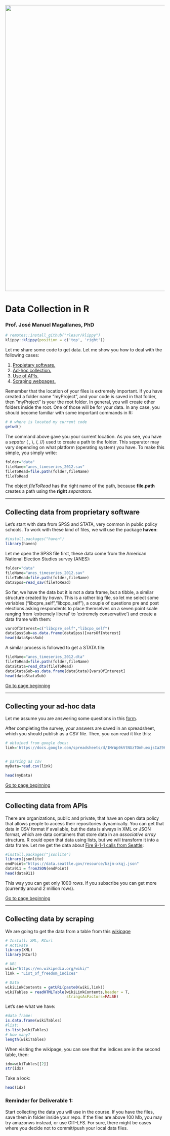 <br> 
<center><img src="https://github.com/DACSS-PreProcessing/session1_main/blob/main/pics/LogoSimple.png?raw=true" width="900"></center>

# Data Collection in R
### Prof. José Manuel Magallanes, PhD

```r
# remotes::install_github("rlesur/klippy")
klippy::klippy(position = c('top', 'right'))
```

<a id='beginning'></a>

Let me share some code to get data. Let me show you how to deal with the following cases:

1. [Propietary software.](#part1)
2. [Ad-hoc collection.](#part2)
3. [Use of APIs.](#part3)
4. [Scraping webpages.](#part4)

Remember that the location of your files is extremely important. If you have created a folder name "myProject", and your code is saved  in that folder, then "myProject" is your the root folder. In general, you will create other folders inside the root. One of those will be for your data. In any case, you should become familiar with some important commands in R:
```r
# # where is located my current code
getwd()
```
The command above gave you your current location. As you see, you have a _sepator_ ( \, \\, /, //) used to create a path to the folder. This separator may vary depending on what platform (operating system)  you have. To make this simple, you simply write:

```r
folder="data"
fileName="anes_timeseries_2012.sav"
fileToRead=file.path(folder,fileName)
fileToRead
```

The object _fileToRead_ has the right name of the path, because **file.path** creates a path using the **right** _separators_.

____


<a id='part1'></a>

## Collecting data from proprietary software

Let's start with data from SPSS and STATA, very common in public policy schools. To work with these kind of files, we will use the package **haven**:
```r
#install.packages("haven")
library(haven)
```

Let me open the SPSS file first, these data come from the American National Election Studies survey (ANES):
```r
folder="data"
fileName="anes_timeseries_2012.sav"
fileToRead=file.path(folder,fileName)
dataSpss=read_sav(fileToRead)
```

So far, we have the data but it is not a data frame, but a tibble, a similar structure created by *haven*. This is a rather big file, so let me select some variables ("libcpre_self","libcpo_self"), a couple of questions pre and post elections asking respondents to place themselves on a seven point scale ranging from ‘extremely liberal’ to ‘extremely conservative’) and create a data frame with them:
```r
varsOfInterest=c("libcpre_self","libcpo_self")
dataSpssSub=as.data.frame(dataSpss)[varsOfInterest]
head(dataSpssSub)
```

A similar process is followed to get a STATA file:
```r
fileName="anes_timeseries_2012.dta"
fileToRead=file.path(folder,fileName)
dataStata=read_dta(fileToRead)
dataStataSub=as.data.frame(dataStata)[varsOfInterest]
head(dataStataSub)
```

[Go to page beginning](#beginning)

----

<a id='part2'></a>

## Collecting your ad-hoc data

Let me assume you are answering some questions in this [form](https://forms.gle/6Ga61ifjCjo3j3YF6).

After completing the survey, your answers are saved in an spreadsheet, which you should publish as a CSV file. Then, you can read it like this:

```r

# obtained from google docs:
link='https://docs.google.com/spreadsheets/d/1MrWp0kVtNGzTOmhuexjsIaZ9HpSv2X8RZsZ-KuEC4A8/pub?gid=1044145359&single=true&output=csv'


# parsing as csv
myData=read.csv(link)

head(myData)

```

[Go to page beginning](#beginning)

-----

<a id='part3'></a>

## Collecting data from APIs

There are organizations, public and private, that have an open data policy that allows people to access their repositories dynamically. You can get that data in CSV format if available, but the data is always in  XML or JSON format, which are data containers that store data in an *associative array* structure. R could open that data using lists, but we will transform it into a data frame. Let me get the data about [Fire 9-1-1  calls  from Seattle](https://dev.socrata.com/foundry/data.seattle.gov/kzjm-xkqj):

```r
#install.packages("jsonlite")
library(jsonlite)
endPoint="https://data.seattle.gov/resource/kzjm-xkqj.json"
data911 = fromJSON(endPoint)
head(data911)
```
This way you can get only 1000 rows. If you subscribe you can get more (currently around 2 million rows).

[Go to page beginning](#beginning)

-----
<a id='part4'></a>

## Collecting data by scraping

We are going to get the data from a table from this [wikipage](https://en.wikipedia.org/wiki/List_of_freedom_indices)

```r
# Install: XML, RCurl
# Activate
library(XML)
library(RCurl)

# URL
wiki="https://en.wikipedia.org/wiki/"
link = "List_of_freedom_indices"

# Data
wikiLinkContents = getURL(paste0(wiki,link))
wikiTables = readHTMLTable(wikiLinkContents,header = T,
                           stringsAsFactors=FALSE)
```
Let's see what we have:

```r
#data frame:
is.data.frame(wikiTables)
#list:
is.list(wikiTables)
# how many?
length(wikiTables)
```
When visiting the wikipage, you can see that the indices are in the second table, then:
```r
idx=wikiTables[[2]]
str(idx)
```
Take a look:
```r
head(idx)
```

### Reminder for Deliverable 1:

Start collecting the data you will use in the course. If you have the files, save them in folder inside your repo. If the files are above 100 Mb, you may try amazonws instead, or use GIT-LFS. For sure, there might be cases where you decide not to commit/push your local data files.
